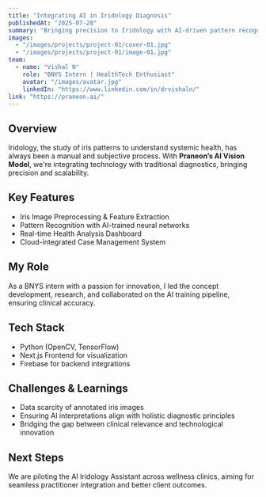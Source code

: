 ```yaml
---
title: "Integrating AI in Iridology Diagnosis"
publishedAt: "2025-07-28"
summary: "Bringing precision to Iridology with AI-driven pattern recognition and clinical automation."
images:
  - "/images/projects/project-01/cover-01.jpg"
  - "/images/projects/project-01/image-01.jpg"
team:
  - name: "Vishal N"
    role: "BNYS Intern | HealthTech Enthusiast"
    avatar: "/images/avatar.jpg"
    linkedIn: "https://www.linkedin.com/in/drvishaln/"
link: "https://praneon.ai/"
---
```


## Overview

Iridology, the study of iris patterns to understand systemic health, has always been a manual and subjective process. With **Praneon’s AI Vision Model**, we're integrating technology with traditional diagnostics, bringing precision and scalability.

## Key Features
- Iris Image Preprocessing & Feature Extraction
- Pattern Recognition with AI-trained neural networks
- Real-time Health Analysis Dashboard
- Cloud-integrated Case Management System

## My Role
As a BNYS intern with a passion for innovation, I led the concept development, research, and collaborated on the AI training pipeline, ensuring clinical accuracy.

## Tech Stack
- Python (OpenCV, TensorFlow)
- Next.js Frontend for visualization
- Firebase for backend integrations

## Challenges & Learnings
- Data scarcity of annotated iris images
- Ensuring AI interpretations align with holistic diagnostic principles
- Bridging the gap between clinical relevance and technological innovation

## Next Steps
We are piloting the AI Iridology Assistant across wellness clinics, aiming for seamless practitioner integration and better client outcomes.
